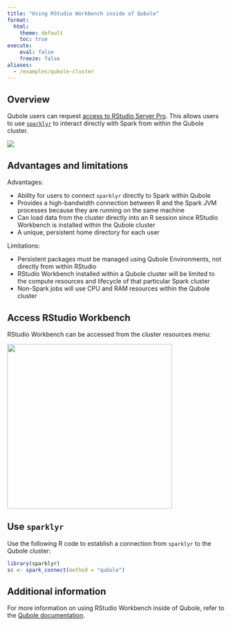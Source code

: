 ```yaml
---
title: "Using RStudio Workbench inside of Qubole"
format:
  html:
    theme: default
    toc: true
execute:
    eval: false
    freeze: false
aliases:
  - /examples/qubole-cluster
---
```


## Overview

Qubole users can request [access to RStudio Server Pro](https://docs.qubole.com/en/latest/user-guide/engines/spark/rstudio_spark.html). This allows users to use [`sparklyr`](https://spark.rstudio.com/) to interact directly with Spark from within the Qubole cluster.

![](/images/deployment/qubole/rstudio-qubole.png)

## Advantages and limitations

Advantages:

-   Ability for users to connect `sparklyr` directly to Spark within Qubole
-   Provides a high-bandwidth connection between R and the Spark JVM processes because they are running on the same machine
-   Can load data from the cluster directly into an R session since RStudio Workbench is installed within the Qubole cluster
-   A unique, persistent home directory for each user

Limitations:

-   Persistent packages must be managed using Qubole Environments, not directly from within RStudio
-   RStudio Workbench installed within a Qubole cluster will be limited to the compute resources and lifecycle of that particular Spark cluster
-   Non-Spark jobs will use CPU and RAM resources within the Qubole cluster

## Access RStudio Workbench

RStudio Workbench can be accessed from the cluster resources menu:

![](/images/deployment/qubole/rstudio-qubole-resources.png){width="381"}

## Use `sparklyr`

Use the following R code to establish a connection from `sparklyr` to the Qubole cluster:

``` r
library(sparklyr)
sc <- spark_connect(method = "qubole")
```

## Additional information

For more information on using RStudio Workbench inside of Qubole, refer to the [Qubole documentation](https://docs.qubole.com/en/latest/user-guide/engines/spark/rstudio_spark.html).
